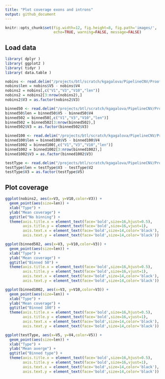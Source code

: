 ```yaml
---
title: "Plot coverage exons and introns"
output: github_document
---
```


```r
knitr::opts_chunk$set(fig.width=12, fig.height=8, fig.path='images/',
                      echo=TRUE, warning=FALSE, message=FALSE)
```

## Load data

```r
library( dplyr )
library( ggplot2 )
library( tidyr )
library( data.table )

nobins <- read.delim("/projects/btl/scratch/kgagalova/PipelineCNV/ProofOfConcept/CheckCopies/HumanReference/CheckDifferentCopies/mrFastAligner/MultipleCopies/CalculateAverage/BinnedIntervals/NoBinnedENSG00000005889.masked.bedgraph1", header=FALSE)
nobins$len = nobins$V5 - nobins$V4
nobins2 = nobins[,c("V1","V3","V10","len")]
nobins2 = nobins2[3:nrow(nobins2),]
nobins2$V3 = as.factor(nobins2$V3)

binned50 <- read.delim("/projects/btl/scratch/kgagalova/PipelineCNV/ProofOfConcept/CheckCopies/HumanReference/CheckDifferentCopies/mrFastAligner/MultipleCopies/CalculateAverage/BinnedIntervals/BinnedENSG00000005889_50.masked.bedgraph1", header=FALSE)
binned50$len = binned50$V5 - binned50$V4
binned502 = binned50[,c("V1","V3","V10","len")]
binned502 = binned502[3:nrow(binned502),]
binned502$V3 = as.factor(binned502$V3)

binned100 <- read.delim("/projects/btl/scratch/kgagalova/PipelineCNV/ProofOfConcept/CheckCopies/HumanReference/CheckDifferentCopies/mrFastAligner/MultipleCopies/CalculateAverage/BinnedIntervals/BinnedENSG00000005889_100.masked.bedgraph1", header=FALSE)
binned100$len = binned100$V5 - binned100$V4
binned1002 = binned100[,c("V1","V3","V10","len")]
binned1002 = binned1002[3:nrow(binned1002),]
binned1002$V3 = as.factor(binned1002$V3)

testType <- read.delim("/projects/btl/scratch/kgagalova/PipelineCNV/ProofOfConcept/CheckCopies/HumanReference/CheckDifferentCopies/mrFastAligner/MultipleCopies/CalculateAverage/Intervals.all.bedgraph", header=FALSE)
testType$len = testType$V3 - testType$V2
testType$V3 = as.factor(testType$V5)
```

## Plot coverage

```r
ggplot(nobins2, aes(x=V3, y=V10,color=V3)) + 
  geom_point(aes(size=len)) + 
  xlab("Type") +
  ylab("Mean coverage") +
  ggtitle("No binning") + 
  theme(axis.title.x = element_text(face='bold',size=16,hjust=0.5),
        axis.title.y = element_text(face='bold',size=16,vjust=1),
        axis.text.x = element_text(face='bold',size=14,color='black'),
        axis.text.y = element_text(face='bold',size=14,color='black'))

ggplot(binned502, aes(x=V3, y=V10,color=V3)) + 
  geom_point(aes(size=len)) + 
  xlab("Type") +
  ylab("Mean coverage") +
  ggtitle("Binned 50") + 
  theme(axis.title.x = element_text(face='bold',size=16,hjust=0.5),
        axis.title.y = element_text(face='bold',size=16,vjust=1),
        axis.text.x = element_text(face='bold',size=14,color='black'),
        axis.text.y = element_text(face='bold',size=14,color='black'))

ggplot(binned1002, aes(x=V3, y=V10,color=V3)) + 
  geom_point(aes(size=len)) + 
  xlab("Type") +
  ylab("Mean coverage") +
  ggtitle("Binned 100") + 
  theme(axis.title.x = element_text(face='bold',size=16,hjust=0.5),
        axis.title.y = element_text(face='bold',size=16,vjust=1),
        axis.text.x = element_text(face='bold',size=14,color='black'),
        axis.text.y = element_text(face='bold',size=14,color='black'))

ggplot(testType, aes(x=V5, y=V4,color=V5)) + 
  geom_point(aes(size=len)) + 
  xlab("Type") +
  ylab("Mean averge") +
  ggtitle("Binned type") + 
  theme(axis.title.x = element_text(face='bold',size=16,hjust=0.5),
        axis.title.y = element_text(face='bold',size=16,vjust=1),
        axis.text.x = element_text(face='bold',size=14,color='black'),
        axis.text.y = element_text(face='bold',size=14,color='black'))

```
